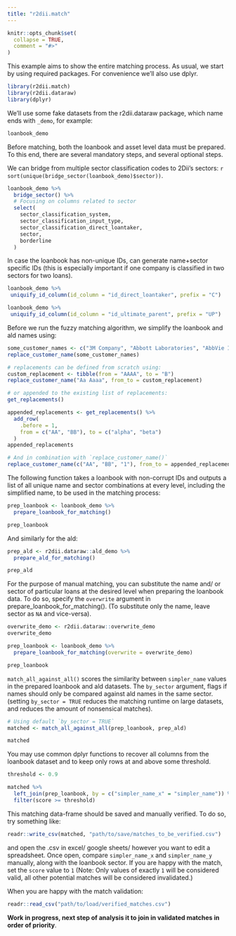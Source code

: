 ```yaml
---
title: "r2dii.match"
---
```


```r
knitr::opts_chunk$set(
  collapse = TRUE,
  comment = "#>"
)
```

This example aims to show the entire matching process. As usual, we start by using required packages. For convenience we'll also use dplyr.

```r
library(r2dii.match)
library(r2dii.dataraw)
library(dplyr)
```

We'll use some fake datasets from the r2dii.dataraw package, which name ends with `_demo`, for example:

```r
loanbook_demo
```

Before matching, both the loanbook and asset level data must be prepared.
To this end, there are several mandatory steps, and several optional steps. 

We can bridge from multiple sector classification codes to 2Dii's sectors: `r sort(unique(bridge_sector(loanbook_demo)$sector))`.

```r
loanbook_demo %>%
  bridge_sector() %>%
  # Focusing on columns related to sector
  select(
    sector_classification_system,
    sector_classification_input_type,
    sector_classification_direct_loantaker,
    sector,
    borderline
  )
```

In case the loanbook has non-unique IDs, can generate name+sector specific IDs
(this is especially important if one company is classified in two sectors for two loans).

```r
loanbook_demo %>%
 uniquify_id_column(id_column = "id_direct_loantaker", prefix = "C")

loanbook_demo %>%
 uniquify_id_column(id_column = "id_ultimate_parent", prefix = "UP")
```

Before we run the fuzzy matching algorithm, we simplify the loanbook and ald names using:

```r
some_customer_names <- c("3M Company", "Abbott Laboratories", "AbbVie Inc.")
replace_customer_name(some_customer_names)

# replacements can be defined from scratch using:
custom_replacement <- tibble(from = "AAAA", to = "B")
replace_customer_name("Aa Aaaa", from_to = custom_replacement)

# or appended to the existing list of replacements:
get_replacements()

appended_replacements <- get_replacements() %>%
  add_row(
    .before = 1,
    from = c("AA", "BB"), to = c("alpha", "beta")
  )
appended_replacements

# And in combination with `replace_customer_name()`
replace_customer_name(c("AA", "BB", "1"), from_to = appended_replacements)
```

The following function takes a loanbook with non-corrupt IDs and outputs a list of all unique name and sector combinations at every level, including the simplified name, to be used in the matching process: 

```r
prep_loanbook <- loanbook_demo %>%
  prepare_loanbook_for_matching()

prep_loanbook
```

And similarly for the ald:

```r
prep_ald <- r2dii.dataraw::ald_demo %>%
  prepare_ald_for_matching()

prep_ald
```

For the purpose of manual matching, you can substitute the name and/ or sector of particular loans at the desired level when preparing the loanbook data. To do so, specify the `overwrite` argument in prepare_loanbook_for_matching(). (To substitute only the name, leave sector as `NA` and vice-versa). 

```r
overwrite_demo <- r2dii.dataraw::overwrite_demo
overwrite_demo

prep_loanbook <- loanbook_demo %>%
  prepare_loanbook_for_matching(overwrite = overwrite_demo)

prep_loanbook
```

`match_all_against_all()` scores the similarity between `simpler_name` values in the prepared loanbook and ald datasets. The `by_sector` argument, flags if names should only be compared against ald names in the same sector. (setting `by_sector = TRUE` reduces the matching runtime on large datasets, and reduces the amount of nonsensical matches). 

```r
# Using default `by_sector = TRUE`
matched <- match_all_against_all(prep_loanbook, prep_ald)

matched
```

You may use common dplyr functions to recover all columns from the loanbook dataset and to keep only rows at and above some threshold.

```r
threshold <- 0.9

matched %>%
  left_join(prep_loanbook, by = c("simpler_name_x" = "simpler_name")) %>%
  filter(score >= threshold)
```

This matching data-frame should be saved and manually verified. To do so, try something like: 

```r
readr::write_csv(matched, "path/to/save/matches_to_be_verified.csv")
```

and open the .csv in excel/ google sheets/ however you want to edit a spreadsheet. Once open, compare `simpler_name_x` and `simpler_name_y` manually, along with the loanbook sector. If you are happy with the match, set the `score` value to `1` (Note: Only values of exactly `1` will be considered valid, all other potential matches will be considered invalidated.)

When you are happy with the match validation: 

```r
readr::read_csv("path/to/load/verified_matches.csv")
```

**Work in progress, next step of analysis it to join in validated matches in order of priority**. 
